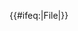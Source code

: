 <includeonly>{{#ifeq:{{NAMESPACE}}|File|{{{category|[[Category:许可迁移退出|{{PAGENAME}}]]}}}}}</includeonly><noinclude>
{{doc}}
[[Category:许可迁移系统|{{PAGENAME}}]]
</noinclude>